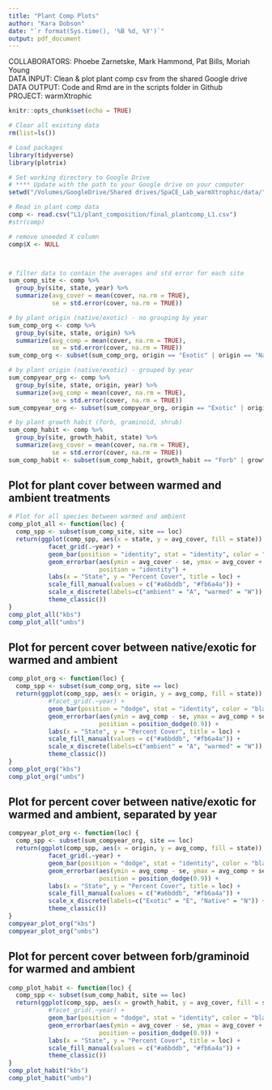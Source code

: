 ```yaml
---
title: "Plant Comp Plots"
author: "Kara Dobson"
date: "`r format(Sys.time(), '%B %d, %Y')`"
output: pdf_document
---
```


COLLABORATORS: Phoebe Zarnetske, Mark Hammond, Pat Bills, Moriah Young  
DATA INPUT: Clean & plot plant comp csv from the shared Google drive  
DATA OUTPUT: Code and Rmd are in the scripts folder in Github  
PROJECT: warmXtrophic 

```r
knitr::opts_chunk$set(echo = TRUE)
```

```r
# Clear all existing data
rm(list=ls())

# Load packages
library(tidyverse)
library(plotrix)

# Set working directory to Google Drive
# **** Update with the path to your Google drive on your computer
setwd("/Volumes/GoogleDrive/Shared drives/SpaCE_Lab_warmXtrophic/data/")

# Read in plant comp data
comp <- read.csv("L1/plant_composition/final_plantcomp_L1.csv")
#str(comp)

# remove uneeded X column
comp$X <- NULL



# filter data to contain the averages and std error for each site
sum_comp_site <- comp %>%
  group_by(site, state, year) %>%
  summarize(avg_cover = mean(cover, na.rm = TRUE),
            se = std.error(cover, na.rm = TRUE))

# by plant origin (native/exotic) - no grouping by year
sum_comp_org <- comp %>%
  group_by(site, state, origin) %>%
  summarize(avg_comp = mean(cover, na.rm = TRUE),
            se = std.error(cover, na.rm = TRUE))
sum_comp_org <- subset(sum_comp_org, origin == "Exotic" | origin == "Native")

# by plant origin (native/exotic) - grouped by year
sum_compyear_org <- comp %>%
  group_by(site, state, origin, year) %>%
  summarize(avg_comp = mean(cover, na.rm = TRUE),
            se = std.error(cover, na.rm = TRUE))
sum_compyear_org <- subset(sum_compyear_org, origin == "Exotic" | origin == "Native")

# by plant growth habit (forb, graminoid, shrub)
sum_comp_habit <- comp %>%
  group_by(site, growth_habit, state) %>%
  summarize(avg_cover = mean(cover, na.rm = TRUE),
            se = std.error(cover, na.rm = TRUE))
sum_comp_habit <- subset(sum_comp_habit, growth_habit == "Forb" | growth_habit == "Graminoid")
```

## Plot for plant cover between warmed and ambient treatments
```r
# Plot for all species between warmed and ambient
comp_plot_all <- function(loc) { 
  comp_spp <- subset(sum_comp_site, site == loc)
  return(ggplot(comp_spp, aes(x = state, y = avg_cover, fill = state)) +
           facet_grid(.~year) +
           geom_bar(position = "identity", stat = "identity", color = "black") +
           geom_errorbar(aes(ymin = avg_cover - se, ymax = avg_cover + se), width = 0.2,
                         position = "identity") +
           labs(x = "State", y = "Percent Cover", title = loc) +
           scale_fill_manual(values = c("#a6bddb", "#fb6a4a")) +
           scale_x_discrete(labels=c("ambient" = "A", "warmed" = "W")) +
           theme_classic())
}
comp_plot_all("kbs")
comp_plot_all("umbs")
```

## Plot for percent cover between native/exotic for warmed and ambient
```r
comp_plot_org <- function(loc) { 
  comp_spp <- subset(sum_comp_org, site == loc)
  return(ggplot(comp_spp, aes(x = origin, y = avg_comp, fill = state)) +
           #facet_grid(.~year) +
           geom_bar(position = "dodge", stat = "identity", color = "black") +
           geom_errorbar(aes(ymin = avg_comp - se, ymax = avg_comp + se), width = 0.2,
                         position = position_dodge(0.9)) +
           labs(x = "State", y = "Percent Cover", title = loc) +
           scale_fill_manual(values = c("#a6bddb", "#fb6a4a")) +
           scale_x_discrete(labels=c("ambient" = "A", "warmed" = "W")) +
           theme_classic())
}
comp_plot_org("kbs")
comp_plot_org("umbs")
```

## Plot for percent cover between native/exotic for warmed and ambient, separated by year
```r
compyear_plot_org <- function(loc) { 
  comp_spp <- subset(sum_compyear_org, site == loc)
  return(ggplot(comp_spp, aes(x = origin, y = avg_comp, fill = state)) +
           facet_grid(.~year) +
           geom_bar(position = "dodge", stat = "identity", color = "black") +
           geom_errorbar(aes(ymin = avg_comp - se, ymax = avg_comp + se), width = 0.2,
                         position = position_dodge(0.9)) +
           labs(x = "State", y = "Percent Cover", title = loc) +
           scale_fill_manual(values = c("#a6bddb", "#fb6a4a")) +
           scale_x_discrete(labels=c("Exotic" = "E", "Native" = "N")) +
           theme_classic())
}
compyear_plot_org("kbs")
compyear_plot_org("umbs")
```

## Plot for percent cover between forb/graminoid for warmed and ambient
```r
comp_plot_habit <- function(loc) { 
  comp_spp <- subset(sum_comp_habit, site == loc)
  return(ggplot(comp_spp, aes(x = growth_habit, y = avg_cover, fill = state)) +
           #facet_grid(.~year) +
           geom_bar(position = "dodge", stat = "identity", color = "black") +
           geom_errorbar(aes(ymin = avg_cover - se, ymax = avg_cover + se), width = 0.2,
                         position = position_dodge(0.9)) +
           labs(x = "State", y = "Percent Cover", title = loc) +
           scale_fill_manual(values = c("#a6bddb", "#fb6a4a")) +
           theme_classic())
}
comp_plot_habit("kbs")
comp_plot_habit("umbs")  
```
